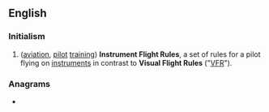 ==English==

===Initialism===
{{en-initialism}}

# ([[aviation]], [[pilot]] [[training]]) '''Instrument Flight Rules''', a set of rules for a pilot flying on [[instrument]]s in contrast to '''Visual Flight Rules''' ("[[VFR]]").

===Anagrams===
* {{anagrams|en|Fri|RFI|RIF|Rif|fir}}